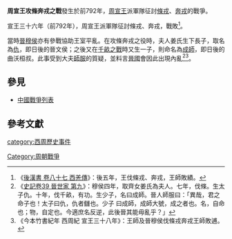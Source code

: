 {{Infobox Military Conflict
|conflict=周宣王攻條奔戎之戰
|partof=周宣王對周邊各族之戰
|date=前797年
|place=[[中條山|中條山]]附近，今[[山西省|山西省]][[絳縣|絳縣]]、[[夏縣|夏縣]]
|result=[[西周|西周]]戰敗
|combatant1=[[周朝|周朝]]
|combatant2= [[條戎|條戎]]、[[奔戎|奔戎]]
|commander1=[[周宣王|周宣王]]、[[晉穆侯|晉穆侯]]
|commander2=不詳
|strength1=不詳
|strength2=不詳
|casualties1=不詳
|casualties2=不詳
}}
{{Campaignbox 周宣王對周邊各族之戰}}

'''周宣王攻條奔戎之戰'''發生於前792年，[[周宣王|周宣王]]派軍隊征討[[條戎|條戎]]、[[奔戎|奔戎]]的戰爭。

宣王三十六年（前792年），周宣王派軍隊征討條戎、奔戎，戰敗<ref>《[[s:後漢書/卷87|後漢書 卷八十七 西羌傳]]》：後五年，王伐條戎、奔戎，王師敗績。</ref>。

當時[[晉穆侯|晉穆侯]]亦有參戰協助王室平亂。在攻條奔戎之役時，夫人姜氏生下長子，取名為[[晉文侯|仇]]，即日後的晉文侯；之後又在[[千畝之戰|千畝之戰]]時又生一子，則命名為[[曲沃桓叔|成師]]，即日後的曲沃桓叔。此事受到大夫[[師服|師服]]的質疑，並料言[[晉國|晉國]]會因此出現內亂<ref>《[[s:史記/卷039|史記卷39 晉世家 第九]]》：穆侯四年，取齊女姜氏為夫人。七年，伐條。生太子仇。十年，伐千畝，有功。生少子，名曰成師。晉人師服曰：「異哉，君之命子也！太子曰仇，仇者讎也。少子 曰成師，成師大號，成之者也。名，自命也；物，自定也。今適庶名反逆，此後晉其能毋亂乎？」</ref><ref>《今本竹書紀年 西周紀 宣王三十八年》：王師及晉穆侯伐條戎奔戎王師敗逋。</ref>。

==參見==
*[[中國戰爭列表|中國戰爭列表]]

==參考文獻==
{{reflist}}

[[category:西周歷史事件|category:西周歷史事件]]
[[Category:周朝戰爭|Category:周朝戰爭]]